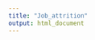 ```yaml
---
title: "Job_attrition"
output: html_document
---
```

```r
```


```r
```


```r
```


```r
```


```r
```


```r
```


```r
```


